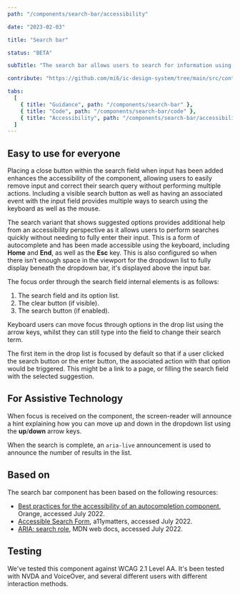 ```yaml
---
path: "/components/search-bar/accessibility"

date: "2023-02-03"

title: "Search bar"

status: "BETA"

subTitle: "The search bar allows users to search for information using keywords or phrases."

contribute: "https://github.com/mi6/ic-design-system/tree/main/src/content/structured/components/search-bar"

tabs:
  [
    { title: "Guidance", path: "/components/search-bar" },
    { title: "Code", path: "/components/search-bar/code" },
    { title: "Accessibility", path: "/components/search-bar/accessibility" },
  ]
---
```



## Easy to use for everyone

Placing a close button within the search field when input has been added enhances the accessibility of the component, allowing users to easily remove input and correct their search query without performing multiple actions. Including a visible search button as well as having an associated event with the input field provides multiple ways to search using the keyboard as well as the mouse.

The search variant that shows suggested options provides additional help from an accessibility perspective as it allows users to perform searches quickly without needing to fully enter their input. This is a form of autocomplete and has been made accessible using the keyboard, including **Home** and **End**, as well as the **Esc** key. This is also configured so when there isn’t enough space in the viewport for the dropdown list to fully display beneath the dropdown bar, it's displayed above the input bar.

The focus order through the search field internal elements is as follows:

1. The search field and its option list.
2. The clear button (if visible).
3. The search button (if enabled).

Keyboard users can move focus through options in the drop list using the arrow keys, whilst they can still type into the field to change their search term.

<DoubleDoDontCaution>
  <DoDontCaution
    imageSrc={searchBarFig7}
    imageAlt="A graphic highlighting the tab order between elements in a search field. The search input is annotated with a '1', the close buttons with a '2', and the search button with a '3'."
    state="none"
    caption="Focus is applied first to the input field and its option list, then moves to the close button if visible and search button."
  />
</DoubleDoDontCaution>

The first item in the drop list is focused by default so that if a user clicked the search button or the enter button, the associated action with that option would be triggered. This might be a link to a page, or filling the search field with the selected suggestion.

## For Assistive Technology

When focus is received on the component, the screen-reader will announce a hint explaining how you can move up and down in the dropdown list using the **up**/**down** arrow keys.

When the search is complete, an `aria-live` announcement is used to announce the number of results in the list.

## Based on

The search bar component has been based on the following resources:

- [Best practices for the accessibility of an autocompletion component](https://a11y-guidelines.orange.com/en/articles/autocomplete-component/), Orange, accessed July 2022.
- [Accessible Search Form](https://www.a11ymatters.com/pattern/accessible-search/), a11ymatters, accessed July 2022.
- [ARIA: search role](https://developer.mozilla.org/en-US/docs/Web/Accessibility/ARIA/Roles/search_role), MDN web docs, accessed July 2022.

## Testing

We've tested this component against WCAG 2.1 Level AA. It's been tested with NVDA and VoiceOver, and several different users with different interaction methods.
